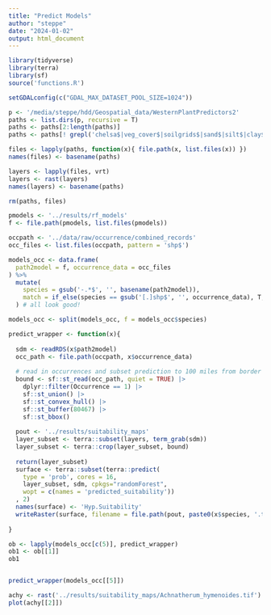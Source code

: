 ```yaml
---
title: "Predict Models"
author: "steppe"
date: "2024-01-02"
output: html_document
---
```


```r
library(tidyverse)
library(terra)
library(sf)
source('functions.R')
```

```r

setGDALconfig(c("GDAL_MAX_DATASET_POOL_SIZE=1024"))

p <- '/media/steppe/hdd/Geospatial_data/WesternPlantPredictors2'
paths <- list.dirs(p, recursive = T)
paths <- paths[2:length(paths)]
paths <- paths[! grepl('chelsa$|veg_cover$|soilgrids$|sand$|silt$|clay$|phh2o$|cfvo$|soc$', paths) ]

files <- lapply(paths, function(x){ file.path(x, list.files(x)) })
names(files) <- basename(paths)

layers <- lapply(files, vrt)
layers <- rast(layers)
names(layers) <- basename(paths)

rm(paths, files)
```

```r

pmodels <- '../results/rf_models'
f <- file.path(pmodels, list.files(pmodels))

occpath <- '../data/raw/occurrence/combined_records'
occ_files <- list.files(occpath, pattern = 'shp$')

models_occ <- data.frame(
  path2model = f, occurrence_data = occ_files
) %>% 
  mutate(
    species = gsub('-.*$', '', basename(path2model)),
    match = if_else(species == gsub('[.]shp$', '', occurrence_data), T, F )
  ) # all look good!

models_occ <- split(models_occ, f = models_occ$species)

predict_wrapper <- function(x){
  
  sdm <- readRDS(x$path2model)
  occ_path <- file.path(occpath, x$occurrence_data)
  
  # read in occurrences and subset prediction to 100 miles from border
  bound <- sf::st_read(occ_path, quiet = TRUE) |>
    dplyr::filter(Occurrence == 1) |>
    sf::st_union() |>
    sf::st_convex_hull() |>
    sf::st_buffer(80467) |>
    sf::st_bbox()
  
  pout <- '../results/suitability_maps'
  layer_subset <- terra::subset(layers, term_grab(sdm))
  layer_subset <- terra::crop(layer_subset, bound)
  
  return(layer_subset)
  surface <- terra::subset(terra::predict(
    type = 'prob', cores = 16,
    layer_subset, sdm, cpkgs="randomForest",
    wopt = c(names = 'predicted_suitability'))
  , 2)
  names(surface) <- 'Hyp.Suitability'
  writeRaster(surface, filename = file.path(pout, paste0(x$species, '.tif')))
  
}

ob <- lapply(models_occ[c(5)], predict_wrapper)
ob1 <- ob[[1]]
ob1


predict_wrapper(models_occ[[5]])
```

```r
achy <- rast('../results/suitability_maps/Achnatherum_hymenoides.tif')
plot(achy[[2]])
```


